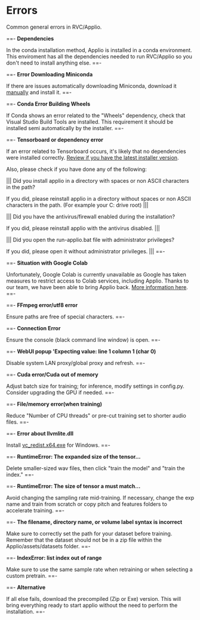 # Errors 

Common general errors in RVC/Applio.

==- **Dependencies**

In the conda installation method, Applio is installed in a conda environment. This enviroment has all the dependencies needed to run RVC/Applio so you don't need to install anything else.
==-

==- **Error Downloading Miniconda**

If there are issues automatically downloading Miniconda, download it [manually](https://repo.anaconda.com/miniconda/Miniconda3-py39_23.9.0-0-Windows-x86_64.exe) and install it.
==-

==- **Conda Error Building Wheels**

If Conda shows an error related to the "Wheels" dependency, check that Visual Studio Build Tools are installed. This requirement it should be installed semi automatically by the installer.
==-

==- **Tensorboard or dependency error**

If an error related to Tensorboard occurs, it's likely that no dependencies were installed correctly. [Review if you have the latest installer version](/get-started/Installation.md).

Also, please check if you have done any of the following:

||| Did you install applio in a directory with spaces or non ASCII characters in the path?

If you did, please reinstall applio in a directory without spaces or non ASCII characters in the path. (For example your C: drive root)
|||

||| Did you have the antivirus/firewall enabled during the installation?

If you did, please reinstall applio with the antivirus disabled.
|||

||| Did you open the run-applio.bat file with administrator privileges?

If you did, please open it without administrator privileges.
|||
==-

==- **Situation with Google Colab**

Unfortunately, Google Colab is currently unavailable as Google has taken measures to restrict access to Colab services, including Applio. Thanks to our team, we have been able to bring Applio back. [More information here](/get-started/Alternatives.md).
==-

==- **FFmpeg error/utf8 error**

Ensure paths are free of special characters.
==-

==- **Connection Error**

Ensure the console (black command line window) is open.
==-

==- **WebUI popup 'Expecting value: line 1 column 1 (char 0)**

Disable system LAN proxy/global proxy and refresh.
==-

==- **Cuda error/Cuda out of memory**

Adjust batch size for training; for inference, modify settings in config.py. Consider upgrading the GPU if needed.
==-

==- **File/memory error(when training)**

Reduce "Number of CPU threads" or pre-cut training set to shorter audio files.
==-

==- **Error about llvmlite.dll**

Install [vc_redist.x64.exe](https://aka.ms/vs/17/release/vc_redist.x64.exe) for Windows.
==-

==- **RuntimeError: The expanded size of the tensor...**

Delete smaller-sized wav files, then click "train the model" and "train the index."
==-

==- **RuntimeError: The size of tensor a must match...**

Avoid changing the sampling rate mid-training. If necessary, change the exp name and train from scratch or copy pitch and features folders to accelerate training.
==-

==- **The filename, directory name, or volume label syntax is incorrect**

Make sure to correctly set the path for your dataset before training. Remember that the dataset should not be in a zip file within the Applio/assets/datasets folder.
==-

==- **IndexError: list index out of range**

Make sure to use the same sample rate when retraining or when selecting a custom pretrain.
==-

==- **Alternative**

If all else fails, download the precompiled (Zip or Exe) version. This will bring everything ready to start applio without the need to perform the installation.
==-